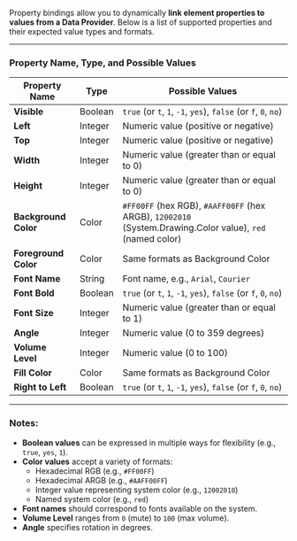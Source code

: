 
Property bindings allow you to dynamically **link element properties to values from a Data Provider**. Below is a list of supported properties and their expected value types and formats.

---

### **Property Name, Type, and Possible Values**

| **Property Name**        | **Type**   | **Possible Values**                                                                                      |
|-------------------------|------------|--------------------------------------------------------------------------------------------------------|
| **Visible**              | Boolean    | `true` (or `t`, `1`, `-1`, `yes`), `false` (or `f`, `0`, `no`)                                           |
| **Left**                 | Integer    | Numeric value (positive or negative)                                                                    |
| **Top**                  | Integer    | Numeric value (positive or negative)                                                                    |
| **Width**                | Integer    | Numeric value (greater than or equal to 0)                                                              |
| **Height**               | Integer    | Numeric value (greater than or equal to 0)                                                              |
| **Background Color**     | Color      | `#FF00FF` (hex RGB), `#AAFF00FF` (hex ARGB), `12002010` (System.Drawing.Color value), `red` (named color)|
| **Foreground Color**     | Color      | Same formats as Background Color                                                                        |
| **Font Name**            | String     | Font name, e.g., `Arial`, `Courier`                                                                     |
| **Font Bold**            | Boolean    | `true` (or `t`, `1`, `-1`, `yes`), `false` (or `f`, `0`, `no`)                                           |
| **Font Size**            | Integer    | Numeric value (greater than or equal to 1)                                                              |
| **Angle**                | Integer    | Numeric value (0 to 359 degrees)                                                                        |
| **Volume Level**         | Integer    | Numeric value (0 to 100)                                                                                |
| **Fill Color**           | Color      | Same formats as Background Color                                                                        |
| **Right to Left**        | Boolean    | `true` (or `t`, `1`, `-1`, `yes`), `false` (or `f`, `0`, `no`)                                           |

---

### **Notes:**

- **Boolean values** can be expressed in multiple ways for flexibility (e.g., `true`, `yes`, `1`).
- **Color values** accept a variety of formats:
  - Hexadecimal RGB (e.g., `#FF00FF`)
  - Hexadecimal ARGB (e.g., `#AAFF00FF`)
  - Integer value representing system color (e.g., `12002010`)
  - Named system color (e.g., `red`)
- **Font names** should correspond to fonts available on the system.
- **Volume Level** ranges from `0` (mute) to `100` (max volume).
- **Angle** specifies rotation in degrees.

